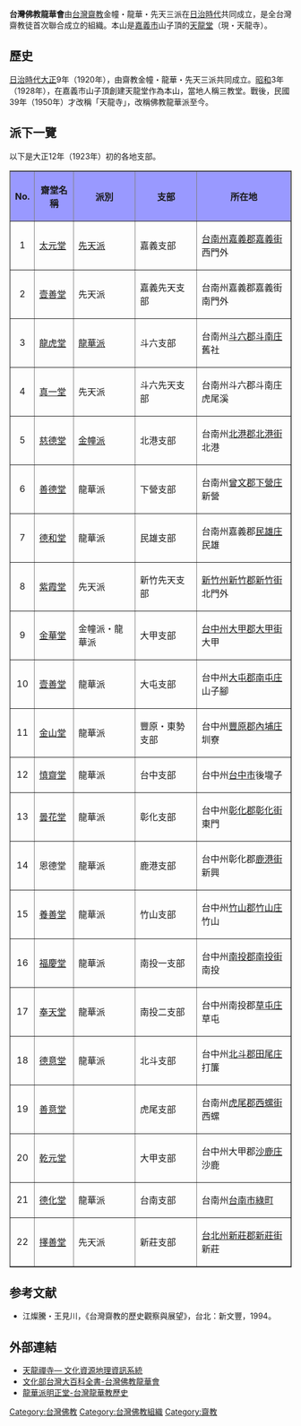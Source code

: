 {{No footnotes|time=2018-08-21T16:42:40+00:00}} 
{{Refimprove|time=2018-08-21T16:42:40+00:00}} 
{{noteTA|1=zh-hans:庄; zh-hant:庄; zh-tw:庄
}}
'''台灣佛教龍華會'''由[[台灣|台灣]][[齋教|齋教]]金幢・龍華・先天三派在[[台灣日治時期|日治時代]]共同成立，是全台灣齋教徒首次聯合成立的組織。本山是[[嘉義市|嘉義市]]山子頂的[[天龍堂|天龍堂]]（現・天龍寺）。

== 歷史 ==
[[台灣日治時期|日治時代]][[大正|大正]]9年（1920年），由齋教金幢・龍華・先天三派共同成立。[[昭和|昭和]]3年（1928年），在嘉義市山子頂創建天龍堂作為本山，當地人稱三教堂。戰後，民國39年（1950年）才改稱「天龍寺」，改稱佛教龍華派至今。

== 派下一覽 ==
以下是大正12年（1923年）初的各地支部。

<TABLE border="1" cellpadding="2" cellspacing="0">
    <TR bgcolor="#9999ff">
      <TH>No.</TH>
      <TH>齋堂名稱</TH>
      <TH>派別</TH>
      <TH>支部</TH>
      <TH>所在地</TH>
    </TR>
    <TR>
      <TD align="center">1</TD>
      <TD>[[太元堂|太元堂]]</TD>
      <TD>[[先天派|先天派]]</TD>
      <TD>嘉義支部</TD>
      <TD>[[台南州|台南州]][[嘉義郡|嘉義郡]][[嘉義市_(州轄市)|嘉義街]]西門外</TD>    </TR>
    <TR>
      <TD align="center">2</TD>
      <TD>[[壹善堂|壹善堂]]</TD>
      <TD>先天派</TD>
      <TD>嘉義先天支部</TD>
      <TD>台南州嘉義郡嘉義街南門外</TD>    </TR>
    <TR>
      <TD align="center">3</TD>
      <TD>[[龍虎堂|龍虎堂]]</TD>
      <TD>[[龍華派|龍華派]]</TD>
      <TD>斗六支部</TD>
      <TD>台南州[[斗六郡|斗六郡]][[斗南街|斗南庄]]舊社</TD>    </TR>
    <TR>
      <TD align="center">4</TD>
      <TD>[[斗六真一寺|真一堂]]</TD>
      <TD>先天派</TD>
      <TD>斗六先天支部</TD>
      <TD>台南州斗六郡斗南庄虎尾溪</TD>    </TR>
    <TR>
      <TD align="center">5</TD>
      <TD>[[慈德堂|慈德堂]]</TD>
      <TD>[[金幢派|金幢派]]</TD>
      <TD>北港支部</TD>
      <TD>台南州[[北港郡|北港郡]][[北港街|北港街]]北港</TD>    </TR>
    <TR>
      <TD align="center">6</TD>
      <TD>[[善德堂|善德堂]]</TD>
      <TD>龍華派</TD>
      <TD>下營支部</TD>
      <TD>台南州[[曾文郡|曾文郡]][[下營庄|下營庄]]新營</TD>    </TR>
    <TR>
      <TD align="center">7</TD>
      <TD>[[德和堂|德和堂]]</TD>
      <TD>龍華派</TD>
      <TD>民雄支部</TD>
      <TD>台南州嘉義郡[[民雄庄|民雄庄]]民雄</TD>    </TR>
   <TR>
      <TD align="center">8</TD>
      <TD>[[紫霞堂|紫霞堂]]</TD>
      <TD>先天派</TD>
      <TD>新竹先天支部</TD>
      <TD>[[新竹州|新竹州]][[新竹郡|新竹郡]][[新竹市_(州轄市)|新竹街]]北門外</TD>    </TR>
   <TR>
      <TD align="center">9</TD>
      <TD>[[金華堂|金華堂]]</TD>
      <TD>金幢派・龍華派</TD>
      <TD>大甲支部</TD>
      <TD>[[台中州|台中州]][[大甲郡|大甲郡]][[大甲街|大甲街]]大甲</TD>    </TR>
   <TR>
      <TD align="center">10</TD>
      <TD>[[壹善堂|壹善堂]]</TD>
      <TD>龍華派</TD>
      <TD>大屯支部</TD>
      <TD>台中州[[大屯郡|大屯郡]][[南屯庄|南屯庄]]山子腳</TD>    </TR>
   <TR>
      <TD align="center">11</TD>
      <TD>[[金山堂_(台中市)|金山堂]]</TD>
      <TD>龍華派</TD>
      <TD>豐原・東勢支部</TD>
      <TD>台中州[[豐原郡|豐原郡]][[內埔庄_(台中州)|內埔庄]]圳寮</TD>    </TR>
   <TR>
      <TD align="center">12</TD>
      <TD>[[慎齋堂|慎齋堂]]</TD>
      <TD>龍華派</TD>
      <TD>台中支部</TD>
      <TD>台中州[[臺中市_(州轄市)|台中市]]後壠子</TD>    </TR>
   <TR>
      <TD align="center">13</TD>
      <TD>[[曇花堂|曇花堂]]</TD>
      <TD>龍華派</TD>
      <TD>彰化支部</TD>
      <TD>台中州[[彰化郡|彰化郡]][[彰化市_(州轄市)|彰化街]]東門</TD>    </TR>
   <TR>
      <TD align="center">14</TD>
      <TD>恩德堂</TD>
      <TD>龍華派</TD>
      <TD>鹿港支部</TD>
      <TD>台中州彰化郡[[鹿港街|鹿港街]]新興</TD>    </TR>
   <TR>
      <TD align="center">15</TD>
      <TD>[[養善堂|養善堂]]</TD>
      <TD>龍華派</TD>
      <TD>竹山支部</TD>
      <TD>台中州[[竹山郡|竹山郡]][[竹山街|竹山庄]]竹山</TD>    </TR>
   <TR>
      <TD align="center">16</TD>
      <TD>[[福慶堂|福慶堂]]</TD>
      <TD>龍華派</TD>
      <TD>南投一支部</TD>
      <TD>台中州[[南投郡|南投郡]][[南投街|南投街]]南投</TD>    </TR>
   <TR>
      <TD align="center">17</TD>
      <TD>[[奉天堂|奉天堂]]</TD>
      <TD>龍華派</TD>
      <TD>南投二支部</TD>
      <TD>台中州南投郡[[草屯街|草屯庄]]草屯</TD>    </TR>
   <TR>
      <TD align="center">18</TD>
      <TD>[[田尾德意堂|德意堂]]</TD>
      <TD>龍華派</TD>
      <TD>北斗支部</TD>
      <TD>台中州[[北斗郡|北斗郡]][[田尾庄|田尾庄]]打簾</TD>    </TR>
   <TR>
      <TD align="center">19</TD>
      <TD>[[善意堂|善意堂]]</TD>
      <TD></TD>
      <TD>虎尾支部</TD>
      <TD>台南州[[虎尾郡|虎尾郡]][[西螺街|西螺街]]西螺</TD>    </TR>
   <TR>
      <TD align="center">20</TD>
      <TD>[[乾元堂|乾元堂]]</TD>
      <TD></TD>
      <TD>大甲支部</TD>
      <TD>台中州大甲郡[[沙鹿庄|沙鹿庄]]沙鹿</TD>    </TR>
   <TR>
      <TD align="center">21</TD>
      <TD>[[德化堂|德化堂]]</TD>
      <TD>龍華派</TD>
      <TD>台南支部</TD>
      <TD>台南州[[臺南市_(州轄市)|台南市]][[緑町_(台南市)|綠町]]</TD>    </TR>
   <TR>
      <TD align="center">22</TD>
      <TD>[[擇善堂|擇善堂]]</TD>
      <TD>先天派</TD>
      <TD>新莊支部</TD>
      <TD>[[台北州|台北州]][[新莊郡|新莊郡]][[新莊街|新莊街]]新莊</TD>    </TR>
</TABLE>

== 参考文献 ==
*江燦騰・王見川，《台灣齋教的歷史觀察與展望》，台北：新文豐，1994。

== 外部連結 ==
*[http://crgis.rchss.sinica.edu.tw/temples/ChiayiCity/east/2001038-TLS 天龍禪寺— 文化資源地理資訊系統] {{Wayback|url=http://crgis.rchss.sinica.edu.tw/temples/ChiayiCity/east/2001038-TLS |date=20190820040442 }}
*[http://nrch.culture.tw/twpedia.aspx?id=4219 文化部台灣大百科全書-台灣佛教龍華會]{{Wayback|url=http://nrch.culture.tw/twpedia.aspx?id=4219 |date=20180824183632 }}
*[https://web.archive.org/web/20160304091426/http://thomrun.com/ming/page10/styled-7/index.html 龍華派明正堂-台灣龍華教歷史]
[[Category:台灣佛教|Category:台灣佛教]]
[[Category:台灣佛教組織|Category:台灣佛教組織]]
[[Category:齋教|Category:齋教]]